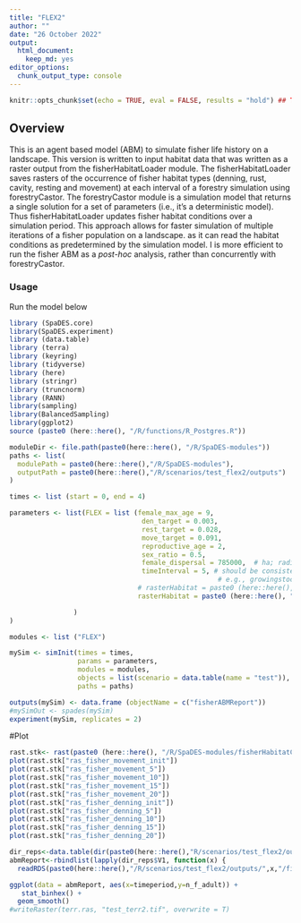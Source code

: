 ```yaml
---
title: "FLEX2"
author: ""
date: "26 October 2022"
output:
  html_document:
    keep_md: yes
editor_options:
  chunk_output_type: console
---
```


```r
knitr::opts_chunk$set(echo = TRUE, eval = FALSE, results = "hold") ## TODO: use 'eval = TRUE'
```

## Overview
This is an agent based model (ABM) to simulate fisher life history on a landscape. This version is written to input habitat data that was written as a raster output from the fisherHabitatLoader module. The fisherHabitatLoader saves rasters of the occurrence of fisher habitat types (denning, rust, cavity, resting and movement) at each interval of a forestry simulation using forestryCastor. The forestryCastor module is a simulation model that returns a single solution for a set of parameters (i.e., it's a deterministic model). Thus fisherHabitatLoader updates fisher habitat conditions over a simulation period. This approach  allows for faster simulation of multiple iterations of a fisher population on a landscape. as it can read the habitat conditions as predetermined by the simulation model. I is more efficient to run the fisher ABM as a *post-hoc* analysis, rather than concurrently with forestryCastor.


### Usage
Run the model below
```r
library (SpaDES.core)
library(SpaDES.experiment)
library (data.table)
library (terra)
library (keyring)
library (tidyverse)
library (here)
library (stringr)
library (truncnorm)
library (RANN)
library(sampling)
library(BalancedSampling)
library(ggplot2)
source (paste0 (here::here(), "/R/functions/R_Postgres.R"))

moduleDir <- file.path(paste0(here::here(), "/R/SpaDES-modules"))
paths <- list(
  modulePath = paste0(here::here(),"/R/SpaDES-modules"),
  outputPath = paste0(here::here(),"/R/scenarios/test_flex2/outputs")
)

times <- list (start = 0, end = 4)

parameters <- list(FLEX = list (female_max_age = 9,
                                 den_target = 0.003, 
                                 rest_target = 0.028,
                                 move_target = 0.091,
                                 reproductive_age = 2, 
                                 sex_ratio = 0.5,
                                 female_dispersal = 785000,  # ha; radius = 500 pixels = 50km = 7850km2 area
                                 timeInterval = 5, # should be consistent with the time interval used to model habitat
                                                    # e.g., growingstockLCUS periodLength
                                # rasterHabitat = paste0 (here::here(), "/R/SpaDES-modules/FLEX/williston.tif")
                                rasterHabitat = paste0 (here::here(), "/R/SpaDES-modules/fisherHabitatCastor/test_rdm_land_fisher_habitat.tif")

                )
)

modules <- list ("FLEX")

mySim <- simInit(times = times, 
                 params = parameters, 
                 modules = modules,
                 objects = list(scenario = data.table(name = "test")),
                 paths = paths)

outputs(mySim) <- data.frame (objectName = c("fisherABMReport"))
#mySimOut <- spades(mySim)
experiment(mySim, replicates = 2)
```

#Plot
```r
rast.stk<- rast(paste0 (here::here(), "/R/SpaDES-modules/fisherHabitatCastor/high_to_low.tif"))
plot(rast.stk["ras_fisher_movement_init"])
plot(rast.stk["ras_fisher_movement_5"])
plot(rast.stk["ras_fisher_movement_10"])
plot(rast.stk["ras_fisher_movement_15"])
plot(rast.stk["ras_fisher_movement_20"])
plot(rast.stk["ras_fisher_denning_init"])
plot(rast.stk["ras_fisher_denning_5"])
plot(rast.stk["ras_fisher_denning_10"])
plot(rast.stk["ras_fisher_denning_15"])
plot(rast.stk["ras_fisher_denning_20"])

dir_reps<-data.table(dir(paste0(here::here(),"R/scenarios/test_flex2/outputs")))[V1 %like% "rep",]
abmReport<-rbindlist(lapply(dir_reps$V1, function(x) {
  readRDS(paste0(here::here(),"/R/scenarios/test_flex2/outputs/",x,"/fisherABMReport_year4.rds"))}))

ggplot(data = abmReport, aes(x=timeperiod,y=n_f_adult)) +
   stat_binhex() +
  geom_smooth()
#writeRaster(terr.ras, "test_terr2.tif", overwrite = T)
```